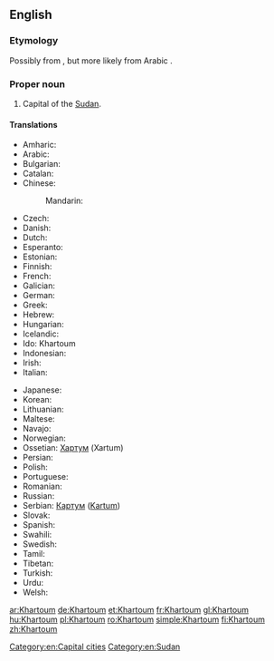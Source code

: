 ==English==
{{wikipedia}}

===Etymology===
Possibly from {{etyl|ar|en}} {{term|خَرْطُوم||elephant [[trunk]]|lang=ar}}, but more likely from Arabic {{term|قُرْطُم||safflower|lang=ar}}.

===Proper noun===
{{en-proper noun}}

# Capital of the [[Sudan]].

====Translations====
{{trans-top|capital of Sudan}}
* Amharic: {{t|am|ካርቱም|tr=karətumə}}
* Arabic: {{t|ar|اَلْخَرْطُوم|m}}
* Bulgarian: {{t|bg|Хартум|m|tr=Xartúm}}
* Catalan: {{t|ca|Khartum|m}}
* Chinese:
*: Mandarin: {{t+|cmn|喀土穆|tr=Kātǔmù|sc=Hani}}
* Czech: {{t+|cs|Chartúm|m}}
* Danish: {{t|da|Khartoum}}
* Dutch: {{t|nl|Khartoem}}
* Esperanto: {{t|eo|Ĥartumo}}
* Estonian: {{t|et|Hartum}}
* Finnish: {{t|fi|Khartum}}
* French: {{t+|fr|Khartoum|m}}
* Galician: {{t+|gl|Khartún|m}}
* German: {{t+|de|Khartum}}
* Greek: {{t+|el|Χαρτούμ}}
* Hebrew: {{t+|he|חרטום|tr=ħartum}}
* Hungarian: {{t+|hu|Kartúm}}
* Icelandic: {{t|is|Kartúm}}
* Ido: Khartoum
* Indonesian: {{t|id|Khartoum}}
* Irish: {{t|ga|Cartúm|m}}
* Italian: {{t|it|Khartum}}
{{trans-mid}}
* Japanese: {{t|ja|ハルツーム|tr=Harutsūmu}}
* Korean: {{t|ko|하르툼|tr=Hareutum|sc=Hang}}
* Lithuanian: {{t|lt|Chartumas}}
* Maltese: {{t|mt|Kartum|m}}
* Navajo: {{t|nv|Kʼaatʼóóm}}
* Norwegian: {{t|no|Khartoum}}
* Ossetian: [[Хартум]] (Xartum)
* Persian: {{t|fa|خارطوم|tr=xartûm}}
* Polish: {{t+|pl|Chartum|m}}
* Portuguese: {{t+|pt|Cartum|f}}
* Romanian: {{t+|ro|Khartoum}}
* Russian: {{t|ru|Харту́м|m}}
* Serbian: [[Картум]] ([[Kartum]]) {{g|m}}
* Slovak: {{t|sk|Chartúm|m}}
* Spanish: {{t+|es|Jartum|m}}
* Swahili: {{t|sw|Khartoum}}
* Swedish: {{t|sv|Khartoum}}
* Tamil: {{t|ta|கார்த்தௌம்}}
* Tibetan: {{t|bo|ཁར་ཏུམ}}
* Turkish: {{t|tr|Hartum}}
* Urdu: {{t|ur|خرطوم}}
* Welsh: {{t|cy|Khartoum}}
{{trans-bottom}}

[[Category:en:Capital cities]]
[[Category:en:Sudan]]

[[ar:Khartoum]]
[[de:Khartoum]]
[[et:Khartoum]]
[[fr:Khartoum]]
[[gl:Khartoum]]
[[hu:Khartoum]]
[[pl:Khartoum]]
[[ro:Khartoum]]
[[simple:Khartoum]]
[[fi:Khartoum]]
[[zh:Khartoum]]